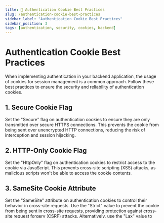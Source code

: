 ```yaml
---
title: 🍪 Authentication Cookie Best Practices
slug: /authentication-cookie-best-practices
sidebar_label: "Authentication Cookie Best Practices"
sidebar_position: 3
tags: [authentication, security, cookies, backend]
---
```


# Authentication Cookie Best Practices

When implementing authentication in your backend application, the usage of cookies for session management is a common approach. Follow these best practices to ensure the security and reliability of authentication cookies.

## 1. Secure Cookie Flag

Set the "Secure" flag on authentication cookies to ensure they are only transmitted over secure HTTPS connections. This prevents the cookie from being sent over unencrypted HTTP connections, reducing the risk of interception and session hijacking.

## 2. HTTP-Only Cookie Flag

Set the "HttpOnly" flag on authentication cookies to restrict access to the cookie via JavaScript. This prevents cross-site scripting (XSS) attacks, as malicious scripts won't be able to access the cookie contents.

## 3. SameSite Cookie Attribute

Set the "SameSite" attribute on authentication cookies to control their behavior in cross-site requests. Use the "Strict" value to prevent the cookie from being sent in cross-site requests, providing protection against cross-site request forgery (CSRF) attacks. Alternatively, use the "Lax" value to allow the cookie to be sent in certain cross-site scenarios, such as when the user clicks on a link.

## 4. Cookie Expiration

Set an appropriate expiration time for authentication cookies. It should be long enough to provide a seamless user experience but not excessively long to mitigate the risk of stolen or compromised cookies. Consider implementing a mechanism to renew the cookie periodically or provide a session timeout feature.

## 5. Token Revocation

Implement a mechanism to revoke or invalidate authentication cookies when needed. This can be done by maintaining a blacklist or revocation list of token identifiers. When a user logs out or their account is compromised, their associated token can be added to the revocation list to prevent further access.

## 6. Cookie Encryption and Integrity

Consider encrypting and signing authentication cookies to protect their contents from tampering or unauthorized access. Encryption ensures the confidentiality of the cookie data, while signing allows the receiver to verify the integrity and authenticity of the cookie.

These best practices help ensure the security, privacy, and reliability of authentication cookies in your backend application. By following these guidelines, you can mitigate common vulnerabilities and enhance the overall authentication mechanism.

Note: Remember to adhere to the specific security recommendations and practices of your chosen backend framework or library.
